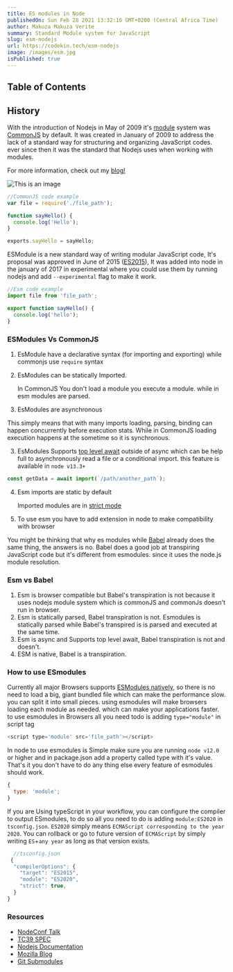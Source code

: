 ```yaml
---
title: ES modules in Node
publishedOn: Sun Feb 28 2021 13:32:16 GMT+0200 (Central Africa Time)
author: Makuza Makuza Verite
summary: Standard Module system for JavaScript
slug: esm-nodejs
url: https://codekin.tech/esm-nodejs
image: /images/esm.jpg
isPublished: true
---
```


## Table of Contents

## History

With the introduction of Nodejs in May of 2009 it's [module](https://www.computerhope.com/jargon/m/module.htm) system was [CommonJS](https://en.wikipedia.org/wiki/CommonJS) by default. It was created in January of 2009 to address the lack of a standard way for structuring and organizing JavaScript codes. ever since then it was the standard that Nodejs uses when working with modules.

For more information, check out my [blog!](/)

![This is an image](/images/sunflower.jpg)

```js
//CommonJS code example
var file = require('./file_path');

function sayHello() {
  console.log('Hello');
}

exports.sayHello = sayHello;
```

ESModule is a new standard way of writing modular JavaScript code, It's proposal was approved in June of 2015 ([ES2015](https://developers.google.com/web/shows/ttt/series-2/es2015)), It was added into node in the january of 2017 in experimental where you could use them by running nodejs and add `--experimental` flag to make it work.

```js
//Esm code example
import file from 'file_path';

export function sayHello() {
  console.log('hello');
}
```

### ESModules Vs CommonJS

1. EsModule have a declarative syntax (for importing and exporting) while commonjs use `require` syntax
1. EsModules can be statically Imported.

   In CommonJS You don't load a module you execute a module. while in esm modules are parsed.

1. EsModules are asynchronous

This simply means that with many imports loading, parsing, binding can happen concurrently before execution stats. While in CommonJS loading execution happens at the sometime so it is synchronous.

3. EsModules Supports [top level await](https://github.com/tc39/proposal-top-level-await) outside of async which can be help full to asynchronously read a file or a conditional import. this feature is available in `node v13.3+`

```js
const getData = await import(`/path/another_path`);
```

4. Esm imports are static by default

   Imported modules are in [strict mode](https://developer.mozilla.org/en-US/docs/Web/JavaScript/Reference/Strict_mode)

5. To use esm you have to add extension in node to make compatibility with browser

You might be thinking that why es modules while [Babel](https://babeljs.io/) already does the same thing, the answers is no. Babel does a good job at transpiring JavaScript code but it's different from esmodules. since it uses the node.js module resolution.

### Esm vs Babel

1. Esm is browser compatible but Babel's transpiration is not because it uses nodejs module system which is commonJS and commonJs doesn't run in browser.
2. Esm is statically parsed, Babel transpiration is not.
   Esmodules is statically parsed while Babel's transpired is is parsed and executed at the same time.
3. Esm is async and Supports top level await, Babel transpiration is not and doesn't.
4. ESM is native, Babel is a transpiration.

### How to use ESmodules

Currently all major Browsers supports [ESModules natively](https://caniuse.com/?search=esm), so there is no need to load a big, giant bundled file which can make the performance slow. you can split it into small pieces. using esmodules will make browsers loading each module as needed. which can make your applications faster. to use esmodules in Browsers all you need todo is adding `type="module"` in script tag

```js
<script type='module' src='file_path'></script>
```

In node to use esmodules is Simple make sure you are running `node v12.0` or higher and in package.json add a property called type with it's value. That's it you don't have to do any thing else every feature of esmodules should work.

```js
{
  type: 'module';
}
```

If you are Using typeScript in your workflow, you can configure the compiler to output ESmodules, to do so all you need to do is adding `module:ES2020` in `tsconfig.json`.
`ES2020` simply means `ECMAScript corresponding to the year 2020`. You can rollback or go to future version of `ECMAScript` by simply writing `ES`+`any year` as long as that version exists.

```js
  //tsconfig.json
 {
  "compilerOptions": {
    "target": "ES2015",
    "module": "ES2020",
    "strict": true,
  }
}
```

### Resources

- [NodeConf Talk](https://www.youtube.com/watch?v=mMEKrHmZLpQ)
- [TC39 SPEC](https://tc39.es/ecma262/#sec-modules)
- [Nodejs Documentation](https://nodejs.org/api/esm.html#esm_modules_ecmascript_modules)
- [Mozilla Blog](https://hacks.mozilla.org/2018/03/es-modules-a-cartoon-deep-dive/)
- [Git Submodules](/blog/git-submodules)
